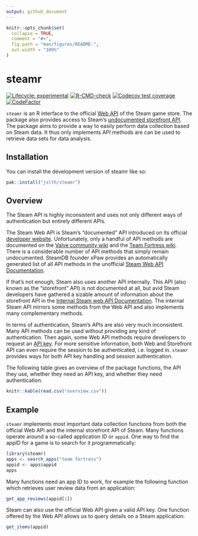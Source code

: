 ```yaml
---
output: github_document
---
```


<!-- README.md is generated from README.Rmd. Please edit that file -->

```r
knitr::opts_chunk$set(
  collapse = TRUE,
  comment = "#>",
  fig.path = "man/figures/README-",
  out.width = "100%"
)
```

# steamr

<!-- badges: start -->
[![Lifecycle: experimental](https://img.shields.io/badge/lifecycle-experimental-orange.svg)](https://lifecycle.r-lib.org/articles/stages.html#experimental)
[![R-CMD-check](https://github.com/JsLth/steamr/actions/workflows/R-CMD-check.yaml/badge.svg)](https://github.com/JsLth/steamr/actions/workflows/R-CMD-check.yaml)
[![Codecov test
coverage](https://codecov.io/gh/JsLth/steamr/branch/main/graph/badge.svg)](https://app.codecov.io/gh/JsLth/steamr?branch=main)
[![CodeFactor](https://www.codefactor.io/repository/github/jslth/steamr/badge)](https://www.codefactor.io/repository/github/jslth/steamr)
<!-- badges: end -->

`steamr` is an R interface to the official
[Web API](https://steamcommunity.com/dev) of the Steam game store. The
package also provides access to Steam's
[undocumented storefront API](https://github.com/Revadike/InternalSteamWebAPI).
The package aims to provide a way to easily perform data collection based on
Steam data. It thus only implements API methods are can be used to retrieve
data sets for data analysis. 

## Installation

You can install the development version of steamr like so:

``` r
pak::install("jslth/steamr")
```


## Overview

The Steam API is highly inconsistent and uses not only different ways of authentication but entirely different APIs.

The Steam Web API is Steam's "documented" API introduced on its official [developer website](https://steamcommunity.com/dev?l=german). Unfortunately, only a handful of API methods are documented on the [Valve community wiki](https://developer.valvesoftware.com/wiki/Steam_Web_API) and the [Team Fortress wiki](https://wiki.teamfortress.com/wiki/WebAPI). There is a considerable number of API methods that simply remain undocumented. SteamDB founder xPaw provides an automatically generated list of all API methods in the unofficial [Steam Web API Documentation](https://steamapi.xpaw.me/).

If that's not enough, Steam also uses another API internally. This API (also known as the "storefront" API) is not documented at all, but avid Steam developers have gathered a sizable amount of information about the storefront API in the [Internal Steam web API Documentation](https://github.com/Revadike/InternalSteamWebAPI). The internal Steam API mirrors some methods from the Web API and also implements many complementary methods.

In terms of authentication, Steam's APIs are also very much inconsistent. Many API methods can be used without providing any kind of authentication. Then again, some Web API methods require developers to request an [API key](https://steamcommunity.com/dev/apikey). For more sensitive information, both Web and Storefront API can even require the session to be authenticated, i.e. logged in. `steamr` provides ways for both API key handling and session authentication.

The following table gives an overview of the package functions, the API they use, whether they need an API key, and whether they need authentication.

```r
knitr::kable(read.csv("overview.csv"))
```



## Example

`steamr` implements most important data collection functions from both the
official Web API and the internal storefront API of Steam. Many functions operate
around a so-called application ID or `appid`. One way to find the appID for a
game is to search for it programmatically:

```r
library(steamr)
apps <- search_apps("team fortress")
appid <- apps$appid
apps
```

Many functions need an app ID to work, for example the following function which
retrieves user review data from an application:

```r
get_app_reviews(appid[1])
```

Steam can also use the official Web API given a valid API key. One function
offered by the Web API allows us to query details on a Steam application:

```r
get_items(appid)
```

